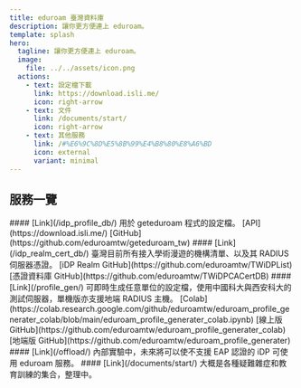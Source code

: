 ```yaml
---
title: eduroam 臺灣資料庫
description: 讓你更方便連上 eduroam。
template: splash
hero:
  tagline: 讓你更方便連上 eduroam。
  image:
    file: ../../assets/icon.png
  actions:
    - text: 設定檔下載
      link: https://download.isli.me/
      icon: right-arrow
    - text: 文件
      link: /documents/start/
      icon: right-arrow
    - text: 其他服務
      link: /#%E6%9C%8D%E5%8B%99%E4%B8%80%E8%A6%BD
      icon: external
      variant: minimal
---
```



## 服務一覽

<CardGrid stagger>
	<Card title="iDP 設定檔資料庫" icon="add-document">
		#### [Link](/idp_profile_db/)
		用於 geteduroam 程式的設定檔。  [API](https://download.isli.me/) [GitHub](https://github.com/eduroamtw/geteduroam_tw)
	</Card>
	<Card title="iDP Realm & 憑證資料庫" icon="setting">
		#### [Link](/idp_realm_cert_db/)
		臺灣目前所有接入學術漫遊的機構清單、以及其 RADIUS 伺服器憑證。  [iDP Realm GitHub](https://github.com/eduroamtw/TWiDPList) [憑證資料庫 GitHub](https://github.com/eduroamtw/TWiDPCACertDB)
	</Card>
	<Card title="設定檔線上 / 單機生成器" icon="pencil">
		#### [Link](/profile_gen/)
		可即時生成任意單位的設定檔，使用中國科大與西安科大的測試伺服器，單機版亦支援地端 RADIUS 主機。  
		[Colab](https://colab.research.google.com/github/eduroamtw/eduroam_profile_generater_colab/blob/main/eduroam_profile_generater_colab.ipynb)
		[線上版 GitHub](https://github.com/eduroamtw/eduroam_profile_generater_colab)
		[地端版 GitHub](https://github.com/eduroamtw/eduroam_profile_generater)
	</Card>
	<Card title="TANetRoaming 向上相容設定檔" icon="open-book">
		#### [Link](/offload/)
		內部實驗中，未來將可以使不支援 EAP 認證的 iDP 可使用 eduroam 服務。
	</Card>
	<Card title="文件" icon="open-book">
		#### [Link](/documents/start/)
		大概是各種疑難雜症和教育訓練的集合，整理中。
	</Card>
</CardGrid>